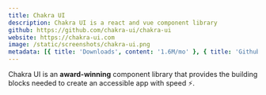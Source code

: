 ```yaml
---
title: Chakra UI
description: Chakra UI is a react and vue component library
github: https://github.com/chakra-ui/chakra-ui
website: https://chakra-ui.com
image: /static/screenshots/chakra-ui.png
metadata: [{ title: 'Downloads', content: '1.6M/mo' }, { title: 'Github Stars', content: '22.5K' }]
---
```


Chakra UI is an **award-winning** component library that provides the building blocks needed to create an accessible app with speed ⚡️.
